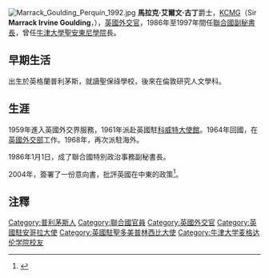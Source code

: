 [[File:Marrack_Goulding_Perquín_1992.jpg|thumb]]
'''馬拉克·艾爾文·古丁'''爵士，[[KCMG|KCMG]]（Sir '''Marrack Irvine Goulding'''，{{bd|1936年|9月2日|2010年|7月9日|catIdx=Goulding}}），[[英國|英國]][[外交官|外交官]]，1986年至1997年間任[[聯合國|聯合國]][[聯合國副秘書長|副秘書長]]，曾任[[牛津大學|牛津大學]][[牛津大學聖安東尼學院|聖安東尼學院]]長。

==早期生活==
出生於英格蘭普利茅斯，就讀聖保祿學校，後來在倫敦研究人文學科。 

==生涯==
1959年進入英國外交界服務，1961年派赴英國駐[[科威特|科威特]][[大使館|大使館]]。1964年回國，在[[英國外交部|英國外交部]]工作。1968年，再次派駐海外。

1986年1月1日，成了聯合國特別政治事務副秘書長。

2004年，簽署了一份意向書，批評英國在中東的政策<ref>
{{cite news
 | first      = Matthew
 | last       = Tempest
 | authorlink =
 | title      = Minister rejects attack on foreign policy
 | url        = http://www.guardian.co.uk/israel/Story/0,2763,1204430,00.html
 | work       = Guardian Unlimited
 | date       = 2004-04-27
 | accessdate = 2007-11-05}}</ref>。

==注釋==
<div class="references-small">
<references />
</div>

{{Authority control}}
{{DEFAULTSORT:Goulding, Marrack}}
[[Category:普利茅斯人|Category:普利茅斯人]]
[[Category:聯合國官員|Category:聯合國官員]]
[[Category:英國外交官|Category:英國外交官]]
[[Category:英國駐安哥拉大使|Category:英國駐安哥拉大使]]
[[Category:英國駐聖多美普林西比大使|Category:英國駐聖多美普林西比大使]]
[[Category:牛津大学麦格达伦学院校友|Category:牛津大学麦格达伦学院校友]]
